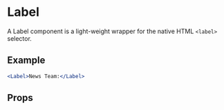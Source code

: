
<Meta title="Utilities/Label" />

# Label

A Label component is a light-weight wrapper for the native HTML `<label>` selector.

## Example

```jsx
<Label>News Team:</Label>
```


## Props

<Props of={Label} />
